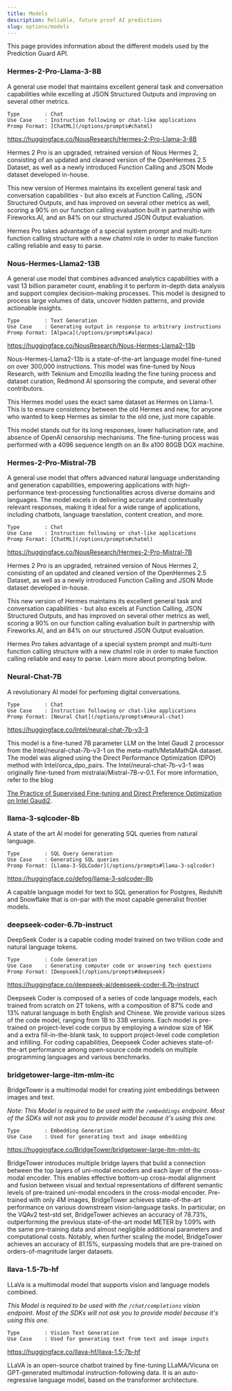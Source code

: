 ```yaml
---
title: Models
description: Reliable, future proof AI predictions
slug: options/models
---
```


This page provides information about the different models used by the Prediction
Guard API.

### Hermes-2-Pro-Llama-3-8B

A general use model that maintains excellent general task and conversation
capabilities while excelling at JSON Structured Outputs and improving on several
other metrics.

```
Type        : Chat
Use Case    : Instruction following or chat-like applications
Promp Format: [ChatML](/options/prompts#chatml)
```

https://huggingface.co/NousResearch/Hermes-2-Pro-Llama-3-8B

Hermes 2 Pro is an upgraded, retrained version of Nous Hermes 2, consisting of
an updated and cleaned version of the OpenHermes 2.5 Dataset, as well as a newly
introduced Function Calling and JSON Mode dataset developed in-house.

This new version of Hermes maintains its excellent general task and conversation
capabilities - but also excels at Function Calling, JSON Structured Outputs,
and has improved on several other metrics as well, scoring a 90% on our function
calling evaluation built in partnership with Fireworks.AI, and an 84% on our
structured JSON Output evaluation.

Hermes Pro takes advantage of a special system prompt and multi-turn function
calling structure with a new chatml role in order to make function calling
reliable and easy to parse.

### Nous-Hermes-Llama2-13B

A general use model that combines advanced analytics capabilities with a vast 13
billion parameter count, enabling it to perform in-depth data analysis and
support complex decision-making processes. This model is designed to process
large volumes of data, uncover hidden patterns, and provide actionable insights.

```
Type        : Text Generation
Use Case    : Generating output in response to arbitrary instructions
Promp Format: [Alpaca](/options/prompts#alpaca)
```

https://huggingface.co/NousResearch/Nous-Hermes-Llama2-13b

Nous-Hermes-Llama2-13b is a state-of-the-art language model fine-tuned on over
300,000 instructions. This model was fine-tuned by Nous Research, with Teknium
and Emozilla leading the fine tuning process and dataset curation, Redmond AI
sponsoring the compute, and several other contributors.

This Hermes model uses the exact same dataset as Hermes on Llama-1. This is to
ensure consistency between the old Hermes and new, for anyone who wanted to keep
Hermes as similar to the old one, just more capable.

This model stands out for its long responses, lower hallucination rate, and
absence of OpenAI censorship mechanisms. The fine-tuning process was performed
with a 4096 sequence length on an 8x a100 80GB DGX machine.

### Hermes-2-Pro-Mistral-7B

A general use model that offers advanced natural language understanding and
generation capabilities, empowering applications with high-performance
text-processing functionalities across diverse domains and languages. The model
excels in delivering accurate and contextually relevant responses, making it ideal
for a wide range of applications, including chatbots, language translation,
content creation, and more.

```
Type        : Chat
Use Case    : Instruction following or chat-like applications
Promp Format: [ChatML](/options/prompts#chatml)
```

https://huggingface.co/NousResearch/Hermes-2-Pro-Mistral-7B

Hermes 2 Pro is an upgraded, retrained version of Nous Hermes 2, consisting of
an updated and cleaned version of the OpenHermes 2.5 Dataset, as well as a newly
introduced Function Calling and JSON Mode dataset developed in-house.

This new version of Hermes maintains its excellent general task and conversation
capabilities - but also excels at Function Calling, JSON Structured Outputs, and
has improved on several other metrics as well, scoring a 90% on our function
calling evaluation built in partnership with Fireworks.AI, and an 84% on our
structured JSON Output evaluation.

Hermes Pro takes advantage of a special system prompt and multi-turn function
calling structure with a new chatml role in order to make function calling
reliable and easy to parse. Learn more about prompting below.

### Neural-Chat-7B

A revolutionary AI model for perfoming digital conversations.

```
Type        : Chat
Use Case    : Instruction following or chat-like applications
Promp Format: [Neural Chat](/options/prompts#neural-chat)
```

https://huggingface.co/Intel/neural-chat-7b-v3-3

This model is a fine-tuned 7B parameter LLM on the Intel Gaudi 2 processor from
the Intel/neural-chat-7b-v3-1 on the meta-math/MetaMathQA dataset. The model was
aligned using the Direct Performance Optimization (DPO) method with
Intel/orca_dpo_pairs. The Intel/neural-chat-7b-v3-1 was originally fine-tuned
from mistralai/Mistral-7B-v-0.1. For more information, refer to the blog

[The Practice of Supervised Fine-tuning and Direct Preference Optimization on Intel Gaudi2](https://medium.com/@NeuralCompressor/the-practice-of-supervised-finetuning-and-direct-preference-optimization-on-habana-gaudi2-a1197d8a3cd3).

### llama-3-sqlcoder-8b

A state of the art AI model for generating SQL queries from natural language.

```
Type        : SQL Query Generation
Use Case    : Generating SQL queries
Promp Format: [Llama-3-SQLCoder](/options/prompts#llama-3-sqlcoder)
```

https://huggingface.co/defog/llama-3-sqlcoder-8b

A capable language model for text to SQL generation for Postgres, Redshift and
Snowflake that is on-par with the most capable generalist frontier models.

### deepseek-coder-6.7b-instruct

DeepSeek Coder is a capable coding model trained on two trillion code and natural
language tokens.

```
Type        : Code Generation
Use Case    : Generating computer code or answering tech questions
Promp Format: [Deepseek](/options/prompts#deepseek)
```

https://huggingface.co/deepseek-ai/deepseek-coder-6.7b-instruct

Deepseek Coder is composed of a series of code language models, each trained
from scratch on 2T tokens, with a composition of 87% code and 13% natural
language in both English and Chinese. We provide various sizes of the code model,
ranging from 1B to 33B versions. Each model is pre-trained on project-level code
corpus by employing a window size of 16K and a extra fill-in-the-blank task, to
support project-level code completion and infilling. For coding capabilities,
Deepseek Coder achieves state-of-the-art performance among open-source code models
on multiple programming languages and various benchmarks.

### bridgetower-large-itm-mlm-itc

BridgeTower is a multimodal model for creating joint embeddings between images
and text.

_*Note: This Model is required to be used with the `/embeddings` endpoint. Most of the
SDKs will not ask you to provide model because it's using this one.*_

```
Type        : Embedding Generation
Use Case    : Used for generating text and image embedding
```

https://huggingface.co/BridgeTower/bridgetower-large-itm-mlm-itc

BridgeTower introduces multiple bridge layers that build a connection between
the top layers of uni-modal encoders and each layer of the cross-modal encoder.
This enables effective bottom-up cross-modal alignment and fusion between visual
and textual representations of different semantic levels of pre-trained uni-modal
encoders in the cross-modal encoder. Pre-trained with only 4M images, BridgeTower
achieves state-of-the-art performance on various downstream vision-language tasks.
In particular, on the VQAv2 test-std set, BridgeTower achieves an accuracy of
78.73%, outperforming the previous state-of-the-art model METER by 1.09% with
the same pre-training data and almost negligible additional parameters and
computational costs. Notably, when further scaling the model, BridgeTower
achieves an accuracy of 81.15%, surpassing models that are pre-trained on
orders-of-magnitude larger datasets.

### llava-1.5-7b-hf

LLaVa is a multimodal model that supports vision and language models combined.

_*This Model is required to be used with the `/chat/completions` vision endpoint.
Most of the SDKs will not ask you to provide model because it's using this one.*_

```
Type        : Vision Text Generation
Use Case    : Used for generating text from text and image inputs
```

https://huggingface.co/llava-hf/llava-1.5-7b-hf

LLaVA is an open-source chatbot trained by fine-tuning LLaMA/Vicuna on
GPT-generated multimodal instruction-following data. It is an auto-regressive
language model, based on the transformer architecture.